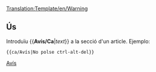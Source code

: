 <noinclude>[[Translation:Template/en/Warning]]</noinclude>{{ca/Metacaixa d'avís| tipus = contingut
| text  = <strong>Avís</strong><br>{{{1| Qui va afegir aquesta plantilla no va fixar una advertència específica, per la qual cosa s'ha de esborrar o actualitzar amb l'acció corresponent.}}}
}}<noinclude>
==Ús==
Introduïu <nowiki>{{</nowiki>'''Avís/Ca'''|''text''<nowiki>}}</nowiki> a la secció d'un article. Ejemplo:
<pre>{{ca/Avís|No polse ctrl-alt-del}}</pre>

[[Category:ca/Caixes de missatges|Avís]]</noinclude>